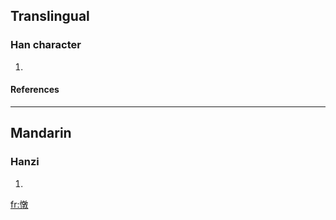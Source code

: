 ==Translingual==
===Han character===
{{Han char|rn=61|rad=心|as=12|sn=15|four=|canj=心卜木大 (PYDK)}}
# {{defn|Han|sort=心12}}
====References====
{{Han ref|kx=0403.070|dkj=11227|dj=0743.110|hdz=42356.020|uh=619E|ud=24990}}

----
==Mandarin==
===Hanzi===
{{cmn-hanzi|pin=[[dùi]] (dui4)|wg=tui<sup>4</sup>}}
# {{defn|Mandarin}}

[[fr:憞]]
